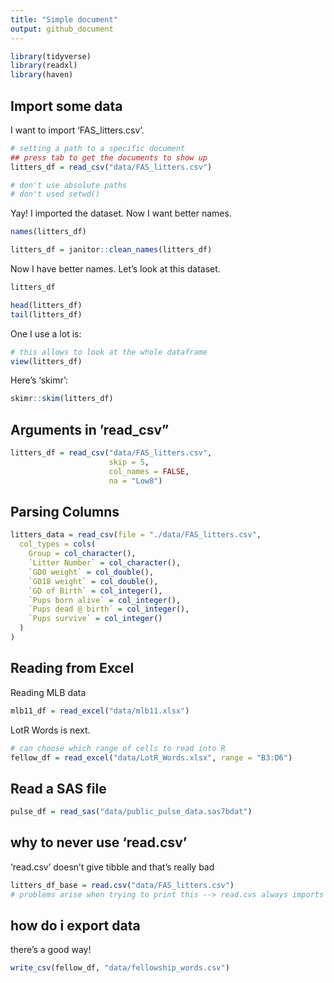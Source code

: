 ```yaml
---
title: "Simple document"
output: github_document
---
```


```r
library(tidyverse)
library(readxl)
library(haven)
```

## Import some data 

I want to import 'FAS_litters.csv'.

```r
# setting a path to a specific document 
## press tab to get the documents to show up 
litters_df = read_csv("data/FAS_litters.csv")

# don't use absolute paths 
# don't used setwd() 
```

Yay! I imported the dataset. Now I want better names. 

```r
names(litters_df) 

litters_df = janitor::clean_names(litters_df)
```

Now I have better names. Let's look at this dataset. 

```r
litters_df

head(litters_df)
tail(litters_df)
```

One I use a lot is: 

```r
# this allows to look at the whole dataframe
view(litters_df)
```

Here's 'skimr':

```r
skimr::skim(litters_df)
```


## Arguments in 'read_csv"

```r
litters_df = read_csv("data/FAS_litters.csv",
                      skip = 5, 
                      col_names = FALSE,
                      na = "Low8")
```


## Parsing Columns 

```r
litters_data = read_csv(file = "./data/FAS_litters.csv",
  col_types = cols(
    Group = col_character(),
    `Litter Number` = col_character(),
    `GD0 weight` = col_double(),
    `GD18 weight` = col_double(),
    `GD of Birth` = col_integer(),
    `Pups born alive` = col_integer(),
    `Pups dead @ birth` = col_integer(),
    `Pups survive` = col_integer()
  )
)
```


## Reading from Excel 

Reading MLB data 

```r
mlb11_df = read_excel("data/mlb11.xlsx")
```

LotR Words is next. 

```r
# can choose which range of cells to read into R 
fellow_df = read_excel("data/LotR_Words.xlsx", range = "B3:D6")
```


## Read a SAS file 

```r
pulse_df = read_sas("data/public_pulse_data.sas7bdat")
```


## why to never use 'read.csv'

'read.csv' doesn't give tibble and that's really bad

```r
litters_df_base = read.csv("data/FAS_litters.csv")
# problems arise when trying to print this --> read.cvs always imports everything as a dataframe instead of a tibble 
```


## how do i export data 

there's a good way!

```r
write_csv(fellow_df, "data/fellowship_words.csv")
```


